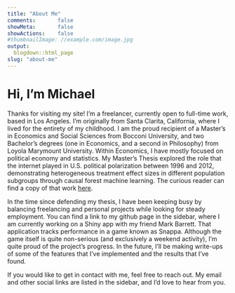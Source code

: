 ```yaml
---
title: "About Me"
comments:       false
showMeta:       false
showActions:    false
#thumbnailImage: //example.com/image.jpg
output:
  blogdown::html_page
slug: "about-me"
---
```


# Hi, I'm Michael

  Thanks for visiting my site! I'm a freelancer, currently open to full-time work, 
based in Los Angeles. I'm originally from
Santa Clarita, California, where I lived for the entirety of my childhood. 
I am the proud recipient of a Master's in Economics and Social Sciences from Bocconi University, 
and two Bachelor's degrees (one in Economics, and a second in Philosophy) from Loyola Marymount University.
Within Economics, I have mostly focused on political economy and statistics. My Master's Thesis
explored the role that the internet played in U.S. political polarization between
1996 and 2012, demonstrating heterogeneous treatment effect sizes in different population 
subgroups through causal forest machine learning. The curious reader can find a copy
of that work [here](/pdf/Thesis.pdf). 

  In the time since defending my thesis, I have
been keeping busy by balancing freelancing and personal projects while looking
for steady employment. You can find a link to my github page in the sidebar, where
I am currently working on a Shiny app with my friend Mark Barrett. That application tracks
performance in a game known as Snappa. Although the game itself is quite non-serious (and
exclusively a weekend activity), I'm quite proud of the project's progress. In the future,
I'll be making write-ups of some of the features that I've implemented and the results
that I've found. 

  If you would like to get in contact with me, feel free to reach out. My email and other social
links are listed in the sidebar, and I'd love to hear from you.